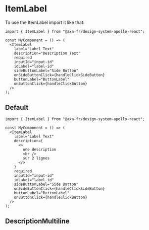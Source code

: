
<Meta of={ItemLabelStories} name="ItemLabel" />

# ItemLabel

To use the ItemLabel import it like that:

```tsx
import { ItemLabel } from "@axa-fr/design-system-apollo-react";

const MyComponent = () => (
  <ItemLabel
    label="Label Text"
    description="Description Text"
    required
    inputId="input-id"
    idLabel="label-id"
    sideButtonLabel="Side Button"
    onSideButtonClick={handleClickSideButton}
    buttonLabel="ButtonLabel"
    onButtonClick={handleClickButton}
  />
);
```

## Default

<Canvas of={ItemLabelStories.Default} />

<Controls of={ItemLabelStories.Default} />

```tsx
import { ItemLabel } from "@axa-fr/design-system-apollo-react";

const MyComponent = () => (
  <ItemLabel
    label="Label Text"
    description={
      <>
        une description
        <br />
        sur 2 lignes
      </>
    }
    required
    inputId="input-id"
    idLabel="label-id"
    sideButtonLabel="Side Button"
    onSideButtonClick={handleClickSideButton}
    buttonLabel="ButtonLabel"
    onButtonClick={handleClickButton}
  />
);
```

## DescriptionMultiline

<Canvas of={ItemLabelStories.DescriptionMultiline} />

<Controls of={ItemLabelStories.DescriptionMultiline} />
